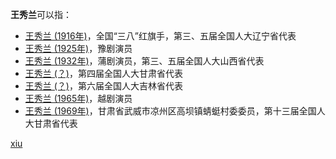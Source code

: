 '''王秀兰'''可以指：
* [[王秀兰_(1916年)|王秀兰 (1916年)]]，全国“三八”红旗手，第三、五届全国人大辽宁省代表
* [[王秀兰_(1925年)|王秀兰 (1925年)]]，豫剧演员
* [[王秀兰_(1932年)|王秀兰 (1932年)]]，蒲剧演员，第三、五届全国人大山西省代表
* [[王秀兰_(？)|王秀兰 (？)]]，第四届全国人大甘肃省代表
* [[王秀兰_(？)|王秀兰 (？)]]，第六届全国人大吉林省代表
* [[王秀兰_(1965年)|王秀兰 (1965年)]]，越剧演员
* [[王秀兰_(1969年)|王秀兰 (1969年)]]，甘肃省武威市凉州区高坝镇蜻蜓村委委员，第十三届全国人大甘肃省代表

{{disambig}}

[[Category:三字王姓人名消歧义|xiu]]